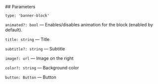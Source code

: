 

<Meta of={BannerStories} />
<StoryTemplate>
## Parameters

`type: 'banner-block'`

`animated?: bool` — Enables/disables animation for the block (enabled by default).

`title: string` — Title

`subtitle?: string` — Subtitle

`image?: url` — Image on the right

`color?: string` — Background color

`button: Button` — Button
</StoryTemplate>
